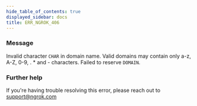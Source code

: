 ```yaml
---
hide_table_of_contents: true
displayed_sidebar: docs
title: ERR_NGROK_406
---
```


### Message

Invalid character `CHAR` in domain name. Valid domains may contain only a-z, A-Z, 0-9, . \* and - characters. Failed to reserve `DOMAIN`.

### Further help

If you're having trouble resolving this error, please reach out to [support@ngrok.com](mailto:support@ngrok.com?subject=Help%20with%20ERR_NGROK_406)
